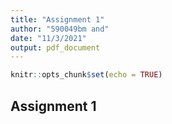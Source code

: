 ```yaml
---
title: "Assignment 1"
author: "590049bm and"
date: "11/3/2021"
output: pdf_document
---
```


```r
knitr::opts_chunk$set(echo = TRUE)
```

## Assignment 1


